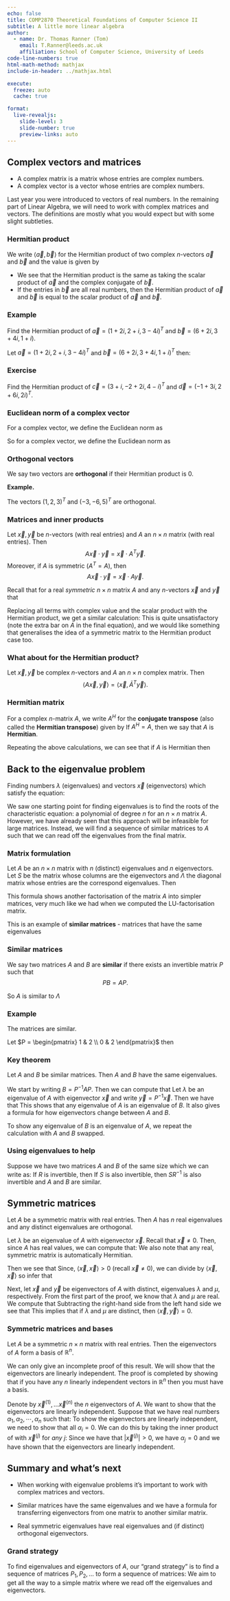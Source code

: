 ```yaml
---
echo: false
title: COMP2870 Theoretical Foundations of Computer Science II
subtitle: A little more linear algebra
author:
  - name: Dr. Thomas Ranner (Tom)
    email: T.Ranner@leeds.ac.uk
    affiliation: School of Computer Science, University of Leeds
code-line-numbers: true
html-math-method: mathjax
include-in-header: ../mathjax.html

execute:
  freeze: auto
  cache: true

format:
  live-revealjs:
    slide-level: 3
    slide-number: true
    preview-links: auto
---
```


## Complex vectors and matrices

::: {#def-complex-vectors-matrices}
- A complex matrix is a matrix whose entries are complex numbers.
- A complex vector is a vector whose entries are complex numbers.
:::

::: {.notes}
Last year you were introduced to vectors of real numbers. In the remaining part
of Linear Algebra, we will need to work with complex matrices and vectors. The
definitions are mostly what you would expect but with some slight subtleties.
:::

### Hermitian product

We write $\langle \vec{a}, \vec{b} \rangle$ for
the Hermitian product of two complex $n$-vectors $\vec{a}$ and $\vec{b}$ and the
value is given by
\begin{equation}
\label{eq:hermitian-product}
\langle \vec{a}, \vec{b} \rangle = \sum_{i=1}^n a_i \bar{b}_i.
\end{equation}

- We see that the Hermitian product is the same as taking the scalar product of
$\vec{a}$ and the complex conjugate of $\vec{b}$.
- If the entries in $\vec{b}$ are all real numbers, then the Hermitian product
of $\vec{a}$ and $\vec{b}$ is equal to the scalar product of $\vec{a}$ and
$\vec{b}$.

### Example

Find the Hermitian product of
$\vec{a} = (1 + 2i, 2 + i, 3 - 4i)^T$ and
$\vec{b} = (6 + 2i, 3 + 4i, 1 + i)$.

::: {.notes}
Let $\vec{a} = (1 + 2i, 2 + i, 3 - 4i)^T$ and $\vec{b} =
(6 + 2i, 3 + 4i, 1 + i)^T$ then:
\begin{align*}
\langle \vec{a}, \vec{b} \rangle
& = (1 + 2i) \times (6 - 2i) + (2 + i) \times (3 - 4i) + (3 - 4i) \times (1 - i)
\\
& = (10 + 10i) + (10 - 5i) + (-1 - 7i) = 19 - 2i.
\end{align*}
:::

### Exercise

Find the Hermitian product of $\vec{c} = (3 + i, -2 + 2i, 4 - i)^T$ and $\vec{d}
= (-1 + 3i, 2 + 6i, 2i)^T$.

### Euclidean norm of a complex vector

For a complex vector, we define the Euclidean norm as
\begin{align*}
\| \vec{z} \| = \sqrt{ \sum_{i=1}^n |z_i|^2 } = \sqrt{ \langle z, z \rangle }.
\end{align*}

::: {.notes}
\begin{align*}
\langle \vec{z}, \vec{z} \rangle
= \sum_{i=1}^n z_i \bar{z}_i = \sum_{i=1}^n |z_i|^2.
\end{align*}
So for a complex vector, we define the Euclidean norm as
\begin{align*}
\| \vec{z} \| = \sqrt{ \sum_{i=1}^n |z_i|^2 } = \sqrt{ \langle z, z \rangle }.
\end{align*}
::::

### Orthogonal vectors

We say two vectors are **orthogonal** if their Hermitian product is 0.

**Example.**

The vectors $(1, 2, 3)^T$ and $(-3, -6, 5)^T$ are orthogonal.

### Matrices and inner products

::: {#lem-transpose-inner-product}
Let $\vec{x}, \vec{y}$ be $n$-vectors (with real entries) and $A$ an $n \times
n$ matrix (with real entries).
Then
$$
A \vec{x} \cdot \vec{y} = \vec{x} \cdot A^T \vec{y}.
$$
Moreover, if $A$ is symmetric ($A^T = A$), then
$$
A \vec{x} \cdot \vec{y} = \vec{x} \cdot A \vec{y}.
$$
:::

::: {.notes}
Recall that for a real *symmetric* $n \times n$ matrix $A$ and any $n$-vectors
$\vec{x}$ and $\vec{y}$ that
\begin{align*}
A \vec{x} \cdot \vec{y}
& = \sum_{i=1}^n (A \vec{x})_i y_i && \text{(definition of scalar product)} \\
& = \sum_{i=1}^n \left( \sum_{j=1}^n A_{ij} x_j \right) y_i
&& \text{(definition of matrix-vector product)} \\
& = \sum_{i=1}^n \sum_{j=1}^n A_{ji} x_j y_i
&& \text{(symmetry of $A$)} \\
& = \sum_{j=1}^n x_j \sum_{i=1}^n \left(A_{ji} y_i \right)
&& \text{(rearranging)} \\
& = \sum_{j=1}^n x_j (A y)_j
&& \text{(definition of matrix-vector product)} \\
& = \vec{x} \cdot A \vec{y}
&& \text{(definition of scalar product)}.
\end{align*}

Replacing all terms with complex value and the scalar product with the Hermitian
product, we get a similar calculation:
\begin{align*}
\langle A \vec{x}, \vec{y} \rangle
& = \sum_{i=1}^n (A \vec{x})_i \bar{y}_i &&
\text{(definition of Hermitian product)} \\
& = \sum_{i=1}^n \left( \sum_{j=1}^n A_{ij} x_j \right) \bar{y}_i
&& \text{(definition of matrix-vector product)} \\
& = \sum_{i=1}^n \sum_{j=1}^n A_{ji} x_j \bar{y}_i
&& \text{(symmetry of $A$)} \\
& = \sum_{j=1}^n x_j \sum_{i=1}^n \left(A_{ji} \bar{y}_i \right)
&& \text{(rearranging)} \\
& = \sum_{j=1}^n x_j \bar{(\bar{A} y)}_j
&& \text{(definition of matrix-vector product)} \\
& = \langle \vec{x}, \bar{A} \vec{y} \rangle
&& \text{(definition of Hermitian)}.
\end{align*}
This is quite unsatisfactory (note the extra bar on $A$ in the final equation),
and we would like something that generalises the idea of a symmetric matrix to
the Hermitian product case too.
:::

### What about for the Hermitian product?

::: {#lem-hermitian-inner-product}
Let $\vec{x}, \vec{y}$ be complex $n$-vectors and $A$ an $n \times n$ complex matrix.
Then
$$
\langle A \vec{x}, \vec{y} \rangle
= \langle \vec{x},  \bar{A}^T \vec{y} \rangle.
$$
:::

### Hermitian matrix

::: {#def-hermitian-matrix}
For a complex $n$-matrix $A$, we write $A^H$ for the **conjugate transpose** (also called
the **Hermitian transpose**) given by
\begin{equation*}
(A^H)_{ij} = \bar{A}_{ji} = (\bar{A}^T)_{ij}.
\end{equation*}
If $A^H = A$, then we say that $A$ is **Hermitian**.
:::

Repeating the above calculations, we can see that if $A$ is Hermitian then
\begin{equation*}
\langle A \vec{x}, \vec{y} \rangle = \langle \vec{x}, A \vec{y} \rangle.
\end{equation*}

## Back to the eigenvalue problem

Finding numbers $\lambda$ (eigenvalues) and vectors $\vec{x}$ (eigenvectors)
which satisfy the equation:
\begin{equation}
A \vec{x} = \lambda \vec{x}.
\end{equation}

::: {.notes}
We saw one starting point for finding eigenvalues is to find the roots of the
characteristic equation: a polynomial of degree $n$ for an $n \times n$ matrix
$A$. However, we have already seen that this approach will be infeasible for
large matrices. Instead, we will find a sequence of similar matrices to $A$ such
that we can read off the eigenvalues from the final matrix.
:::

### Matrix formulation

::: {#lem-matrix-form}
Let $A$ be an $n \times n$ matrix with $n$ (distinct) eigenvalues and $n$ eigenvectors.
<!-- Label the eigenvectors by -->
<!-- $\vec{x}_{1}, \ldots \vec{x}_{n}$ and the eigenvalues $\lambda_1, \ldots -->
<!-- \lambda_n$. -->
Let $S$ be the matrix whose columns are the eigenvectors and $\Lambda$ the diagonal matrix
whose entries are the correspond eigenvalues.
Then
\begin{equation}
\label{eq:SLamSinv}
A S = S \Lambda.
\end{equation}
:::

::: {.notes}
This formula shows another factorisation of the matrix $A$ into simpler
matrices, very much like we had when we computed the LU-factorisation matrix.

This is an example of **similar matrices** - matrices that have the same eigenvalues
:::

### Similar matrices

::: {#def-similar}
We say two matrices $A$ and $B$ are **similar** if there exists an invertible matrix $P$ such that
$$
P B = A P.
$$
:::

::: {.notes}
So $A$ is similar to $\Lambda$
:::

### Example

The matrices
\begin{equation*}
A = \begin{pmatrix}
1 & 0 \\ 0 & 2
\end{pmatrix}
\quad \text{and} \quad
B = \begin{pmatrix}
1 & -2 \\ 0 & 2
\end{pmatrix}
\end{equation*}
are similar.

::: {.notes}
Let $P = \begin{pmatrix} 1 & 2 \\ 0 & 2 \end{pmatrix}$ then

\begin{align*}
P B = \begin{pmatrix}
1 & 2 \\ 0 & 4.
\end{pmatrix} = A P
\end{align*}
:::

### Key theorem

::: {#thm-similar}
Let $A$ and $B$ be similar matrices. Then $A$ and $B$ have the same eigenvalues.
:::

::: {.notes}
We start by writing $B = P^{-1} A P$.
Then we can compute that
\begin{equation}
\label{eq:Bsim-alt}
B P^{-1} = P^{-1} A.
\end{equation}
Let $\lambda$ be an eigenvalue of $A$ with eigenvector $\vec{x}$ and write
$\vec{y} = P^{-1} \vec{x}$. Then we have that
\begin{align*}
B \vec{y} & = B P^{-1} \vec{x} && \text{(definition of $\vec{y}$)} \\
& = P^{-1} A \vec{x}  && \text{(from \eqref{eq:Bsim-alt})} \\
& = P^{-1} (\lambda \vec{x}) && \text{(since $\vec{x}$ is an eigenvector)} \\
& = \lambda P^{-1} \vec{x} && \text{(rearranging)} \\
& = \lambda \vec{y} && \text{(definition of $\vec{y}$)}.
\end{align*}
This shows that any eigenvalue of $A$ is an eigenvalue of $B$. It also gives a
formula for how eigenvectors change between $A$ and $B$.

To show any eigenvalue of $B$ is an eigenvalue of $A$, we repeat the
calculation with $A$ and $B$ swapped.
:::

### Using eigenvalues to help

Suppose we have two matrices $A$ and $B$ of the same size which we can write as:
\begin{align*}
A S = S \Lambda \quad\text{and}\quad B R = R \Lambda.
\end{align*}
If $R$ is invertible, then
\begin{align*}
A S R^{-1} = S R^{-1} B.
\end{align*}
If $S$ is also invertible, then $S R^{-1}$ is also invertible and $A$ and $B$
are similar.

## Symmetric matrices

::: {#thm-symmetric}
Let $A$ be a symmetric matrix with real entries. Then $A$ has $n$ real
eigenvalues and any distinct eigenvalues are orthogonal.
:::

::: {.notes}
Let $\lambda$ be an eigenvalue of $A$ with eigenvector $\vec{x}$. Recall that
$\vec{x} \neq 0$. Then, since $A$ has real values, we can compute that:
\begin{equation*}
\bar{(A \vec{x})}_i = \bar{\left(\sum_{j=1}^n A_{ji} x_i\right)}
= \sum_{j=1}^n A_{ji} \bar{x_i} = (A \bar{\vec{x}})_i.
\end{equation*}
We also note that any real, symmetric matrix is automatically Hermitian.

Then we see that
\begin{align*}
\lambda \langle \vec{x}, \vec{x} \rangle
& = \langle (\lambda \vec{x}), \vec{x} \rangle
&& \text{(from definition of Hermitian product)}\\
& = \langle (A \vec{x}), \vec{x} \rangle
&& \text{(definition of eigenvalue and eigenvector)} \\
& = \langle \vec{x}, A \vec{x} \rangle
&& \text{(symmetry of $A$)} \\
& = \langle \vec{x}, \lambda \vec{x} \rangle
&& \text{(definition of eigenvalue and eigenvector)} \\
& = \bar{\lambda} \langle \vec{x}, \vec{x} \rangle
&& \text{(from definition of Hermitian product)}.
\end{align*}
Since, $\langle \vec{x}, \vec{x} \rangle > 0$ (recall $\vec{x} \neq 0$), we can
divide by $\langle \vec{x}, \vec{x} \rangle$ so infer that
\begin{equation*}
\lambda = \bar{\lambda}.
\end{equation*}

Next, let $\vec{x}$ and $\vec{y}$ be eigenvectors of $A$ with distinct,
eigenvalues $\lambda$ and $\mu$, respectively. From the first part of the proof,
we know that $\lambda$ and $\mu$ are real. We compute that
\begin{align*}
\lambda \langle \vec{x}, \vec{y} \rangle
& = \langle \lambda \vec{x}, \vec{y} \rangle \\
& = \langle A \vec{x}, \vec{y} \rangle \\
& = \langle \vec{x}, A^H \vec{y} \rangle \\
& = \langle \vec{x}, A \vec{y} \rangle \\
& = \langle \vec{x}, \mu \vec{y} \rangle \\
& = \bar{\mu} \langle \vec{x}, \vec{y} \rangle \\
& = \mu \langle \vec{x}, \vec{y} \rangle.
\end{align*}
Subtracting the right-hand side from the left hand side we see that
\begin{equation*}
(\lambda - \mu) \langle \vec{x}, \vec{y} \rangle = 0.
\end{equation*}
This implies that if $\lambda$ and $\mu$ are distinct, then $\langle \vec{x},
\vec{y} \rangle = 0$.
:::

### Symmetric matrices and bases

::: {#cor-evector-basis}
Let $A$ be a symmetric $n \times n$ matrix with real entries. Then the
eigenvectors of $A$ form a basis of $\mathbb{R}^n$.
:::

::: {.notes}
We can only give an incomplete proof of this result. We will show that the
eigenvectors are linearly independent. The proof is completed by showing that if
you have any $n$ linearly independent vectors in $\mathbb{R}^n$ then you must
have a basis.

Denote by $\vec{x}^{(1)}, \ldots \vec{x}^{(n)}$ the $n$ eigenvectors of $A$.
We want to show that the eigenvectors are linearly independent.
Suppose that we have real numbers $\alpha_1, \alpha_2, \cdots, \alpha_n$ such
that:
\begin{equation}
\label{eq:evalue-lin}
\sum_{i=1}^n \alpha_i \vec{x}^{(i)} = \vec{0}.
\end{equation}
To show the eigenvectors are linearly independent, we need to show that all
$\alpha_i = 0$. We can do this by taking the inner product of
\eqref{eq:evalue-lin} with $\vec{x}^{(j)}$ for *any* $j$:
\begin{equation*}
0 = \vec{0} \cdot \vec{x}^{(j)}
= \left(\sum_{i=1}^n \alpha_i \vec{x}^{(i)}\right) \cdot \vec{x}^{(j)}
= \sum_{i=1}^n \alpha_i \left( \vec{x^{(i)}} \cdot \vec{x}^{(j)} \right)
= \alpha_j \vec{x}^{(j)} \cdot \vec{x}^{(j)}.
\end{equation*}
Since we have that $|\vec{x}^{(j)}| > 0$, we have $\alpha_j = 0$ and we have
shown that the eigenvectors are linearly independent.
:::

## Summary and what's next

- When working with eigenvalue problems it's important to work with complex matrices and vectors.

- Similar matrices have the same eigenvalues and we have a formula for transferring eigenvectors from one matrix to another similar matrix.

- Real symmetric eigenvalues have real eigenvalues and (if distinct) orthogonal eigenvectors.

### Grand strategy

To find eigenvalues and eigenvectors of $A$, our "grand strategy" is to find a sequence of matrices
$P_1, P_2, \ldots$ to form a sequence of matrices:
\begin{gather*}
A \\
P_1^{-1} A P \\
P_2^{-1} P_1^{-1} A P_1 P_2 \\
P_3^{-1} P_2^{-1} P_1^{-1} A P_1 P_2 P_3 \\
\ldots
\end{gather*}
We aim to get all the way to a simple matrix where we read off the eigenvalues
and eigenvectors.
